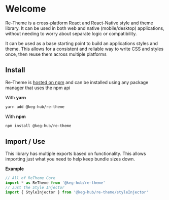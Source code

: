 <!--- Re-Theme.stories.mdx -->


<Meta title="Welcome" />

# Welcome

Re-Theme is a cross-platform React and React-Native style and theme library.
It can be used in both web and native (mobile/desktop) applications, without needing to worry about separate logic or compatibility.

It can be used as a base starting point to build an applications styles and theme. This allows for a consistent and reliable way to write CSS and styles once, then reuse them across multiple platforms

## Install
Re-Theme is [hosted on npm](https://www.npmjs.com/package/@keg-hub/re-theme) and can be installed using any package manager that uses the npm api

With **yarn**
```bash
yarn add @keg-hub/re-theme
```
With **npm**
```bash
npm install @keg-hub/re-theme
```

## Import / Use

This library has multiple exports based on functionality. This allows importing just what you need to help keep bundle sizes down.

**Example**

```js
// All of ReTheme Core
import * as ReTheme from '@keg-hub/re-theme'
// Just the Style Injector
import { StyleInjector } from '@keg-hub/re-theme/styleInjector'
```
